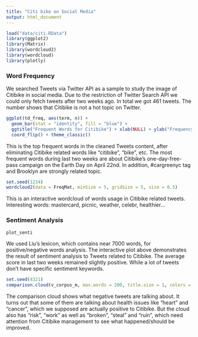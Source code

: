 ```yaml
---
title: "Citi bike on Social Media"
output: html_document
---
```


```r
load("data/citi.RData")
library(ggplot2)
library(Matrix)
library(wordcloud2)
library(wordcloud)
library(plotly)
```

### Word Frequency

We searched Tweets via Twitter API as a sample to study the image of Citibike in social media. Due to the restriction of Twitter Search API we could only fetch tweets after two weeks ago. In total we got 461 tweets. The number shows that Citibike is not a hot topic on Twitter.

```r
ggplot(td_freq, aes(term, n)) +
  geom_bar(stat = "identity", fill = "blue") +
  ggtitle("Frequent Words for Citibike") + xlab(NULL) + ylab("Frequency") + 
  coord_flip() + theme_classic()
```

This is the top frequent words in the cleaned Tweets content, after eliminating Citibike related words like "citibike", "bike", etc. The most frequent words during last two weeks are about Citibike's one-day-free-pass campaign on the Earth Day on April 22nd. In addition, #cargreenyc tag and Brooklyn are strongly related topic. 

```r
set.seed(1234)
wordcloud2(data = FreqMat, minSize = 5, gridSize = 5, size = 0.5)
```

This is an interactive wordcloud of words usage in Citibike related tweets. Interesting words: mastercard, picnic, weather, celebr, healthier...

### Sentiment Analysis

```r
plot_senti
```

We used Liu's lexicon, which contains near 7000 words, for positive/negative words analysis. The interactive plot above demonstrates the result of sentiment analysis to Tweets related to Citibike. The average score in last two weeks remained slightly positive. While a lot of tweets don't have specific sentiment keywords.

```r
set.seed(4321)
comparison.cloud(v_corpus_m, max.words = 200, title.size = 1, colors = c("orange", "blue"))
```

The comparison cloud shows what negative tweets are talking about. It turns out that some of them are talking about health issues like "heart" and "cancer", which we supposed are actually positive to Citibike. But the cloud also has "risk", "work" as well as "broken", "steal" and "ruin", which need attention from Citibike management to see what happened/should be improved. 


